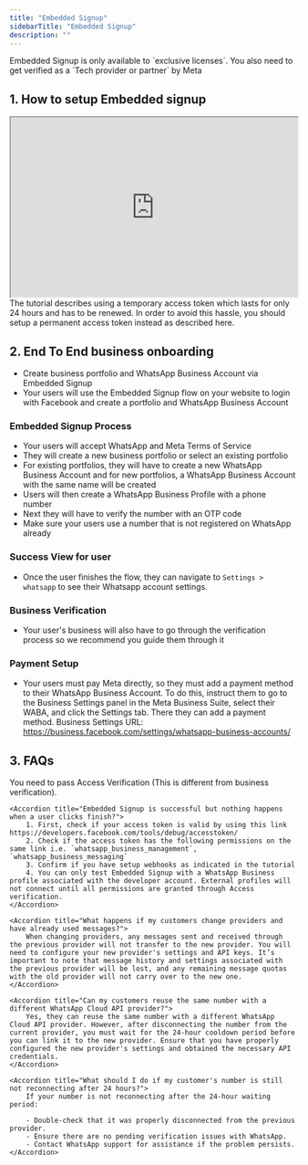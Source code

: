 ```yaml
---
title: "Embedded Signup"
sidebarTitle: "Embedded Signup"
description: ""
---
```


<Info>
    Embedded Signup is only available to `exclusive licenses`. You also need to get verified as a `Tech provider or partner` by Meta
</Info>

## 1. How to setup Embedded signup
<iframe height="315" width="100%" src="https://www.youtube.com/embed/Lkh4w6Hh3lY?si=1-7zKsw47tOdNJQ6"> </iframe>

<Warning>
    The tutorial describes using a temporary access token which lasts for only 24 hours and has to be renewed. In order to avoid this hassle, you should setup a
    permanent access token instead as described here.
</Warning>

## 2. End To End business onboarding
- Create business portfolio and WhatsApp Business Account via Embedded Signup
- Your users will use the Embedded Signup flow on your website to login with Facebook and create a portfolio and WhatsApp Business Account
 
### Embedded Signup Process
- Your users will accept WhatsApp and Meta Terms of Service
- They will create a new business portfolio or select an existing portfolio
- For existing portfolios, they will have to create a new WhatsApp Business Account and for new portfolios, a WhatsApp Business Account with the same name will be created
- Users will then create a WhatsApp Business Profile with a phone number
- Next they will have to verify the number with an OTP code
- Make sure your users use a number that is not registered on WhatsApp already

### Success View for user
- Once the user finishes the flow, they can navigate to `Settings > whatsapp` to see their Whatsapp account settings.

### Business Verification
- Your user's business will also have to go through the verification process so we recommend you guide them through it

### Payment Setup
- Your users must pay Meta directly, so they must add a payment method to their WhatsApp Business Account. To do this, instruct them to go to the Business Settings panel in the Meta Business Suite, select their WABA, and click the Settings tab. There they can add a payment method.
Business Settings URL: https://business.facebook.com/settings/whatsapp-business-accounts/

## 3. FAQs
<AccordionGroup>
    <Accordion title="What are the requirements to be a Tech provider?">
        You need to pass Access Verification (This is different from business verification).
    </Accordion>

    <Accordion title="Embedded Signup is successful but nothing happens when a user clicks finish?">
        1. First, check if your access token is valid by using this link https://developers.facebook.com/tools/debug/accesstoken/
        2. Check if the access token has the following permissions on the same link i.e. `whatsapp_business_management`, `whatsapp_business_messaging`
        3. Confirm if you have setup webhooks as indicated in the tutorial
        4. You can only test Embedded Signup with a WhatsApp Business profile associated with the developer account. External profiles will not connect until all permissions are granted through Access verification.
    </Accordion>

    <Accordion title="What happens if my customers change providers and have already used messages?">
        When changing providers, any messages sent and received through the previous provider will not transfer to the new provider. You will need to configure your new provider's settings and API keys. It’s important to note that message history and settings associated with the previous provider will be lost, and any remaining message quotas with the old provider will not carry over to the new one.
    </Accordion>

    <Accordion title="Can my customers reuse the same number with a different WhatsApp Cloud API provider?">
        Yes, they can reuse the same number with a different WhatsApp Cloud API provider. However, after disconnecting the number from the current provider, you must wait for the 24-hour cooldown period before you can link it to the new provider. Ensure that you have properly configured the new provider's settings and obtained the necessary API credentials.
    </Accordion>

    <Accordion title="What should I do if my customer's number is still not reconnecting after 24 hours?">
        If your number is not reconnecting after the 24-hour waiting period:

        - Double-check that it was properly disconnected from the previous provider.
        - Ensure there are no pending verification issues with WhatsApp.
        - Contact WhatsApp support for assistance if the problem persists.
    </Accordion>
</AccordionGroup>
